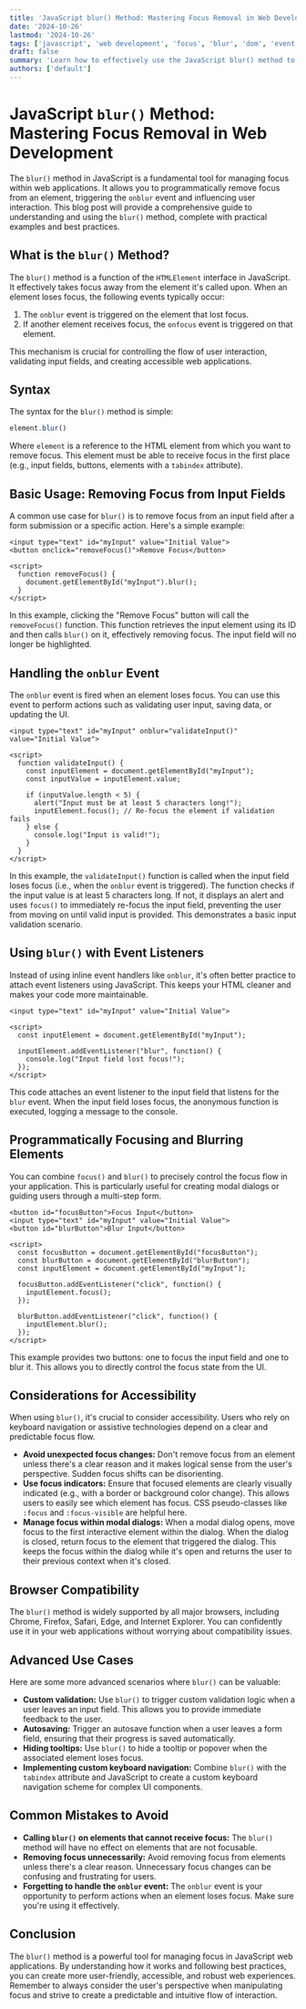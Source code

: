 ```yaml
---
title: 'JavaScript blur() Method: Mastering Focus Removal in Web Development'
date: '2024-10-26'
lastmod: '2024-10-26'
tags: ['javascript', 'web development', 'focus', 'blur', 'dom', 'event handling', 'accessibility']
draft: false
summary: 'Learn how to effectively use the JavaScript blur() method to remove focus from elements on your webpage.  Explore examples and best practices for enhancing user experience and accessibility by managing focus states.'
authors: ['default']
---
```


# JavaScript `blur()` Method: Mastering Focus Removal in Web Development

The `blur()` method in JavaScript is a fundamental tool for managing focus within web applications. It allows you to programmatically remove focus from an element, triggering the `onblur` event and influencing user interaction. This blog post will provide a comprehensive guide to understanding and using the `blur()` method, complete with practical examples and best practices.

## What is the `blur()` Method?

The `blur()` method is a function of the `HTMLElement` interface in JavaScript. It effectively takes focus away from the element it's called upon. When an element loses focus, the following events typically occur:

1.  The `onblur` event is triggered on the element that lost focus.
2.  If another element receives focus, the `onfocus` event is triggered on that element.

This mechanism is crucial for controlling the flow of user interaction, validating input fields, and creating accessible web applications.

## Syntax

The syntax for the `blur()` method is simple:

```javascript
element.blur()
```

Where `element` is a reference to the HTML element from which you want to remove focus. This element must be able to receive focus in the first place (e.g., input fields, buttons, elements with a `tabindex` attribute).

## Basic Usage: Removing Focus from Input Fields

A common use case for `blur()` is to remove focus from an input field after a form submission or a specific action. Here's a simple example:

```plaintext
<input type="text" id="myInput" value="Initial Value">
<button onclick="removeFocus()">Remove Focus</button>

<script>
  function removeFocus() {
    document.getElementById("myInput").blur();
  }
</script>
```

In this example, clicking the "Remove Focus" button will call the `removeFocus()` function. This function retrieves the input element using its ID and then calls `blur()` on it, effectively removing focus. The input field will no longer be highlighted.

## Handling the `onblur` Event

The `onblur` event is fired when an element loses focus. You can use this event to perform actions such as validating user input, saving data, or updating the UI.

```plaintext
<input type="text" id="myInput" onblur="validateInput()" value="Initial Value">

<script>
  function validateInput() {
    const inputElement = document.getElementById("myInput");
    const inputValue = inputElement.value;

    if (inputValue.length < 5) {
      alert("Input must be at least 5 characters long!");
      inputElement.focus(); // Re-focus the element if validation fails
    } else {
      console.log("Input is valid!");
    }
  }
</script>
```

In this example, the `validateInput()` function is called when the input field loses focus (i.e., when the `onblur` event is triggered). The function checks if the input value is at least 5 characters long. If not, it displays an alert and uses `focus()` to immediately re-focus the input field, preventing the user from moving on until valid input is provided. This demonstrates a basic input validation scenario.

## Using `blur()` with Event Listeners

Instead of using inline event handlers like `onblur`, it's often better practice to attach event listeners using JavaScript. This keeps your HTML cleaner and makes your code more maintainable.

```plaintext
<input type="text" id="myInput" value="Initial Value">

<script>
  const inputElement = document.getElementById("myInput");

  inputElement.addEventListener("blur", function() {
    console.log("Input field lost focus!");
  });
</script>
```

This code attaches an event listener to the input field that listens for the `blur` event. When the input field loses focus, the anonymous function is executed, logging a message to the console.

## Programmatically Focusing and Blurring Elements

You can combine `focus()` and `blur()` to precisely control the focus flow in your application. This is particularly useful for creating modal dialogs or guiding users through a multi-step form.

```plaintext
<button id="focusButton">Focus Input</button>
<input type="text" id="myInput" value="Initial Value">
<button id="blurButton">Blur Input</button>

<script>
  const focusButton = document.getElementById("focusButton");
  const blurButton = document.getElementById("blurButton");
  const inputElement = document.getElementById("myInput");

  focusButton.addEventListener("click", function() {
    inputElement.focus();
  });

  blurButton.addEventListener("click", function() {
    inputElement.blur();
  });
</script>
```

This example provides two buttons: one to focus the input field and one to blur it. This allows you to directly control the focus state from the UI.

## Considerations for Accessibility

When using `blur()`, it's crucial to consider accessibility. Users who rely on keyboard navigation or assistive technologies depend on a clear and predictable focus flow.

- **Avoid unexpected focus changes:** Don't remove focus from an element unless there's a clear reason and it makes logical sense from the user's perspective. Sudden focus shifts can be disorienting.
- **Use focus indicators:** Ensure that focused elements are clearly visually indicated (e.g., with a border or background color change). This allows users to easily see which element has focus. CSS pseudo-classes like `:focus` and `:focus-visible` are helpful here.
- **Manage focus within modal dialogs:** When a modal dialog opens, move focus to the first interactive element within the dialog. When the dialog is closed, return focus to the element that triggered the dialog. This keeps the focus within the dialog while it's open and returns the user to their previous context when it's closed.

## Browser Compatibility

The `blur()` method is widely supported by all major browsers, including Chrome, Firefox, Safari, Edge, and Internet Explorer. You can confidently use it in your web applications without worrying about compatibility issues.

## Advanced Use Cases

Here are some more advanced scenarios where `blur()` can be valuable:

- **Custom validation:** Use `blur()` to trigger custom validation logic when a user leaves an input field. This allows you to provide immediate feedback to the user.
- **Autosaving:** Trigger an autosave function when a user leaves a form field, ensuring that their progress is saved automatically.
- **Hiding tooltips:** Use `blur()` to hide a tooltip or popover when the associated element loses focus.
- **Implementing custom keyboard navigation:** Combine `blur()` with the `tabindex` attribute and JavaScript to create a custom keyboard navigation scheme for complex UI components.

## Common Mistakes to Avoid

- **Calling `blur()` on elements that cannot receive focus:** The `blur()` method will have no effect on elements that are not focusable.
- **Removing focus unnecessarily:** Avoid removing focus from elements unless there's a clear reason. Unnecessary focus changes can be confusing and frustrating for users.
- **Forgetting to handle the `onblur` event:** The `onblur` event is your opportunity to perform actions when an element loses focus. Make sure you're using it effectively.

## Conclusion

The `blur()` method is a powerful tool for managing focus in JavaScript web applications. By understanding how it works and following best practices, you can create more user-friendly, accessible, and robust web experiences. Remember to always consider the user's perspective when manipulating focus and strive to create a predictable and intuitive flow of interaction.
